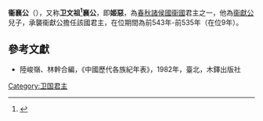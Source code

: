 {{Emperorcn box
|圖像=
|圖說=
|名稱=衛襄公
|姓名=姬恶
|諡號=襄
|政權=[[卫國|卫國]]
|出生日期=？
|逝世日期=前535年
|在位=前543年—前535年
|父=衞獻公
}}
'''衞襄公'''（{{bd|？||前535年||catIdx=J姬}}），又称'''卫文祖<ref>{{Cite web|url=https://ctext.org/text.pl?node=24838&if=gb&show=parallel|title=衛莊公禱|accessdate=2019-03-17|author=|date=|publisher=|archive-date=2022-02-15|archive-url=https://web.archive.org/web/20220215001616/https://ctext.org/text.pl?node=24838&if=gb&show=parallel|dead-url=no}}</ref>襄公'''，即'''姬惡'''，為[[春秋时期|春秋]][[諸侯國|諸侯國]][[衞國|衞國]]君主之一，他為[[衞獻公|衞獻公]]兒子，承襲衞獻公擔任該國君主，在位期間為前543年-前535年（在位9年）。
{{start box}}
{{s-before|[[衞獻公|衞獻公]]}}
{{s-title|[[春秋时期|春秋]][[衞國|衞國]]君主|前543年-前535年}}
{{s-after|[[衞靈公|衞靈公]]}}
{{end box}}
{{卫国君主}}

==參考文獻==
*陸峻嶺、林幹合編，《中國歷代各族紀年表》，1982年，臺北，木鐸出版社
[[Category:卫国君主|Category:卫国君主]]
